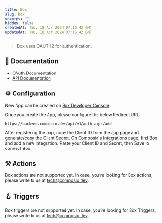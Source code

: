 ```yaml
---
title: Box
slug: box
excerpt: ""
hidden: false
createdAt: Thu, 18 Apr 2024 07:16:42 GMT
updatedAt: Thu, 18 Apr 2024 07:16:42 GMT
--- 
```

> Box uses OAUTH2 for authentication.
## 📔 Documentation

- [OAuth Documentation](https://developer.box.com/guides/authentication/oauth2/)
- [API Documentation](https://developer.box.com/reference/)

## ⚙️ Configuration

<Tip>New App can be created on [Box Developer Console](https://app.box.com/developers/console)</Tip>

Once you create the App, please configure the below Redirect URL:


```
https://backend.composio.dev/api/v1/auth-apps/add
```

After registering the app, copy the Client ID from the app page and generate/copy the Client Secret. On Composio's [Integrations](https://app.composio.dev/apps) page, find Box and add a new integration. Paste your Client ID and Secret, then Save to connect Box.


## ⚒️ Actions

Box actions are not supported yet. In case, you’re looking for Box actions, please write to us at tech@composio.dev.

## 🪝 Triggers

Box triggers are not supported yet. In case, you’re looking for Box Triggers, please write to us at tech@composio.dev.
